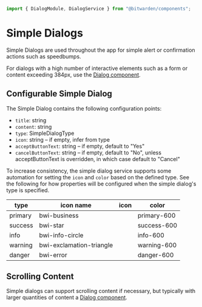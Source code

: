 

<Meta of={stories} />

```ts
import { DialogModule, DialogService } from "@bitwarden/components";
```

# Simple Dialogs

Simple Dialogs are used throughout the app for simple alert or confirmation actions such as
speedbumps.

For dialogs with a high number of interactive elements such as a form or content exceeding 384px,
use the [Dialog component](?path=/docs/component-library-dialogs-dialog--docs).

<Primary />
<Controls />

## Configurable Simple Dialog

The Simple Dialog contains the following configuration points:

- `title`: string
- `content`: string
- `type`: SimpleDialogType
- `icon`: string – if empty, infer from type
- `acceptButtonText`: string – if empty, default to "Yes"
- `cancelButtonText`: string – if empty, default to "No", unless acceptButtonText is overridden, in
  which case default to "Cancel"

To increase consistency, the simple dialog service supports some automation for setting the `icon`
and `color` based on the defined type. See the following for how properties will be configured when
the simple dialog's type is specified.

| type    | icon name                | icon                                         | color       |
| ------- | ------------------------ | -------------------------------------------- | ----------- |
| primary | bwi-business             | <i class="bwi bwi-business"></i>             | primary-600 |
| success | bwi-star                 | <i class="bwi bwi-star"></i>                 | success-600 |
| info    | bwi-info-circle          | <i class="bwi bwi-info-circle"></i>          | info-600    |
| warning | bwi-exclamation-triangle | <i class="bwi bwi-exclamation-triangle"></i> | warning-600 |
| danger  | bwi-error                | <i class="bwi bwi-error"></i>                | danger-600  |

## Scrolling Content

Simple dialogs can support scrolling content if necessary, but typically with larger quantities of
content a [Dialog component](?path=/docs/component-library-dialogs-dialog--docs).

<Story of={stories.ScrollingContent} />
